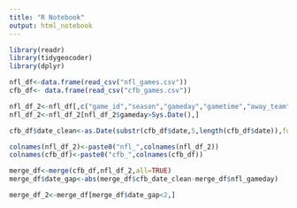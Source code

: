 ```yaml
---
title: "R Notebook"
output: html_notebook
---
```


```r
library(readr)
library(tidygeocoder)
library(dplyr)
```


```r
nfl_df<-data.frame(read_csv("nfl_games.csv"))
cfb_df<- data.frame(read_csv("cfb_games.csv"))
```

```r
nfl_df_2<-nfl_df[,c("game_id","season","gameday","gametime","away_team","home_team","roof","stadium")]
nfl_df_2<-nfl_df_2[nfl_df_2$gameday>Sys.Date(),]

cfb_df$date_clean<-as.Date(substr(cfb_df$date,5,length(cfb_df$date)),format="%b %d")

colnames(nfl_df_2)<-paste0("nfl_",colnames(nfl_df_2))
colnames(cfb_df)<-paste0("cfb_",colnames(cfb_df))
```

```r
merge_df<-merge(cfb_df,nfl_df_2,all=TRUE)
merge_df$date_gap<-abs(merge_df$cfb_date_clean-merge_df$nfl_gameday)

merge_df_2<-merge_df[merge_df$date_gap<2,]

```

